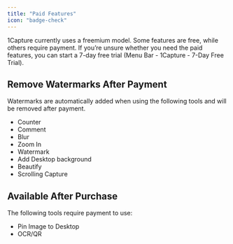 ```yaml
---
title: "Paid Features"
icon: "badge-check"
---
```


1Capture currently uses a freemium model. Some features are free, while others require payment. If you’re unsure whether you need the paid features, you can start a 7-day free trial (Menu Bar - 1Capture - 7-Day Free Trial). 

## Remove Watermarks After Payment

Watermarks are automatically added when using the following tools and will be removed after payment.
  
- Counter
- Comment
- Blur
- Zoom In
- Watermark
- Add Desktop background
- Beautify
- Scrolling Capture

## Available After Purchase

The following tools require payment to use:
  
- Pin Image to Desktop
- OCR/QR